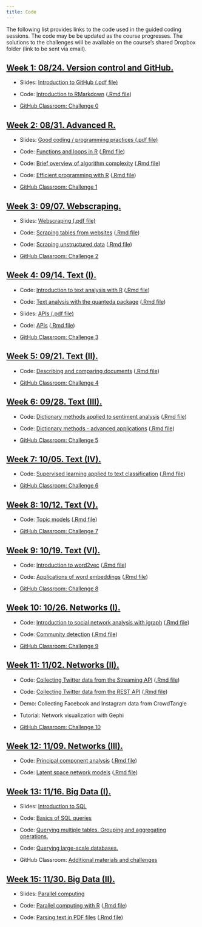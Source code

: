 ```yaml
---
title: Code
---
```


The following list provides links to the code used in the guided coding sessions. The code may be be updated as the course progresses. The solutions to the challenges will be available on the course's shared Dropbox folder (link to be sent via email).

<div class="panel-group">
<div class="panel panel-default">
<div class="panel-heading">
<h2 id="week-1" class="panel-title">
<a data-toggle="collapse" href="#collapse1">Week 1: 08/24. Version control and GitHub.</a>
</h2>
</div>
<div id="collapse1" class="panel-collapse collapse in" style="margin:12px">

- Slides: [Introduction to GitHub (.pdf file)](slides/02-github.pdf) 

- Code: [Introduction to RMarkdown](code/01-RMarkdown-setup.html) ([.Rmd file](code/01-RMarkdown-setup.rmd))

- [GitHub Classroom: Challenge 0](https://classroom.github.com/a/X_BFsLDP)

</div>
</div>
</div>


<div class="panel-group">
<div class="panel panel-default">
<div class="panel-heading">
<h2 id="week-2" class="panel-title">
<a data-toggle="collapse" href="#collapse2">Week 2: 08/31. Advanced R.</a>
</h2>
</div>
<div id="collapse2" class="panel-collapse collapse in" style="margin:12px">

- Slides: [Good coding / programming practices (.pdf file)](slides/04-good-coding.pdf)

- Code: [Functions and loops in R](code/02-loops-functions.html) ([.Rmd file](code/02-loops-functions.html))

- Code: [Brief overview of algorithm complexity](code/03-algorithm-complexity.html) ([.Rmd file](code/03-algorithm-complexity.html))

- Code: [Efficient programming with R](code/04-efficient-programming.html) ([.Rmd file](code/04-efficient-programming.Rmd))

- [GitHub Classroom: Challenge 1](https://classroom.github.com/a/kmGctmrA)


</div>
</div>
</div>

<div class="panel-group">
<div class="panel panel-default">
<div class="panel-heading">
<h2 id="week-3" class="panel-title">
<a data-toggle="collapse" href="#collapse3">Week 3: 09/07. Webscraping.</a>
</h2>
</div>
<div id="collapse3" class="panel-collapse collapse in" style="margin:12px">

- Slides: [Webscraping (.pdf file)](slides/06-scraping.pdf)

- Code: [Scraping tables from websites](code/05-scraping-tables.html) ([.Rmd file](code/05-scraping-tables.Rmd))

- Code: [Scraping unstructured data](code/06-scraping-unstructured-data.html) ([.Rmd file](code/06-scraping-unstructured-data.html))

- [GitHub Classroom: Challenge 2](https://classroom.github.com/a/TsmKeS49)


</div>
</div>
</div>



<div class="panel-group">
<div class="panel panel-default">
<div class="panel-heading">
<h2 id="week-4" class="panel-title">
<a data-toggle="collapse" href="#collapse4">Week 4: 09/14. Text (I).</a>
</h2>
</div>
<div id="collapse4" class="panel-collapse collapse in" style="margin:12px">

- Code: [Introduction to text analysis with R](code/07-intro-text-analysis.html) ([.Rmd file](code/07-intro-text-analysis.Rmd))

- Code: [Text analysis with the quanteda package](code/08-quanteda-intro.html) ([.Rmd file](code/08-quanteda-intro.Rmd))

- Slides: [APIs (.pdf file)](slides/08-APIs.pdf)

- Code: [APIs](code/09-apis.html) ([.Rmd file](code/09-apis.Rmd))

- [GitHub Classroom: Challenge 3](https://classroom.github.com/a/H0WaWaPR)

</div>
</div>
</div>



<div class="panel-group">
<div class="panel panel-default">
<div class="panel-heading">
<h2 id="week-5" class="panel-title">
<a data-toggle="collapse" href="#collapse5">Week 5: 09/21. Text (II).</a>
</h2>
</div>
<div id="collapse5" class="panel-collapse collapse in" style="margin:12px">

- Code: [Describing and comparing documents](code/10-descriptive-statistics.html) ([.Rmd file](code/10-descriptive-statistics.Rmd))

- [GitHub Classroom: Challenge 4](https://classroom.github.com/a/0T4ma7fw)


</div>
</div>
</div>


<div class="panel-group">
<div class="panel panel-default">
<div class="panel-heading">
<h2 id="week-6" class="panel-title">
<a data-toggle="collapse" href="#collapse6">Week 6: 09/28. Text (III).</a>
</h2>
</div>
<div id="collapse6" class="panel-collapse collapse in" style="margin:12px">

- Code: [Dictionary methods applied to sentiment analysis](code/11-dictionaries.html) ([.Rmd file](code/11-dictionaries.Rmd))

- Code: [Dictionary methods - advanced applications](code/12-dictionaries-advanced.html) ([.Rmd file](code/12-dictionaries-advanced.Rmd))

- [GitHub Classroom: Challenge 5](https://classroom.github.com/a/rfEaB7rb)

</div>
</div>
</div>


<div class="panel-group">
<div class="panel panel-default">
<div class="panel-heading">
<h2 id="week-7" class="panel-title">
<a data-toggle="collapse" href="#collapse7">Week 7: 10/05. Text (IV).</a>
</h2>
</div>
<div id="collapse1" class="panel-collapse collapse in" style="margin:12px">

- Code: [Supervised learning applied to text classification](code/13-supervised-learning.html) ([.Rmd file](code/13-supervised-learning.Rmd))

- [GitHub Classroom: Challenge 6](https://classroom.github.com/a/T1VgEAsy)

</div>
</div>
</div>

<div class="panel-group">
<div class="panel panel-default">
<div class="panel-heading">
<h2 id="week-8" class="panel-title">
<a data-toggle="collapse" href="#collapse8">Week 8: 10/12. Text (V).</a>
</h2>
</div>
<div id="collapse8" class="panel-collapse collapse in" style="margin:12px">

- Code: [Topic models](code/14-topic-models.html) ([.Rmd file](code/14-topic-models.Rmd))

- [GitHub Classroom: Challenge 7](https://classroom.github.com/a/1bkUgUzy)

</div>
</div>
</div>


<div class="panel-group">
<div class="panel panel-default">
<div class="panel-heading">
<h2 id="week-9" class="panel-title">
<a data-toggle="collapse" href="#collapse9">Week 9: 10/19. Text (VI).</a>
</h2>
</div>
<div id="collapse9" class="panel-collapse collapse in" style="margin:12px">

- Code: [Introduction to word2vec](code/15-word-embeddings.html) ([.Rmd file](code/15-word-embeddings.Rmd))

- Code: [Applications of word embeddings](code/16-word-embeddings-application.html) ([.Rmd file](code/16-word-embeddings-application.Rmd))

- [GitHub Classroom: Challenge 8](https://classroom.github.com/a/zXjy9A9R)

</div>
</div>
</div>


<div class="panel-group">
<div class="panel panel-default">
<div class="panel-heading">
<h2 id="week-10" class="panel-title">
<a data-toggle="collapse" href="#collapse10">Week 10: 10/26. Networks (I).</a>
</h2>
</div>
<div id="collapse10" class="panel-collapse collapse in" style="margin:12px">


- Code: [Introduction to social network analysis with igraph](code/17-networks-intro.html) ([.Rmd file](code/17-networks-intro.Rmd))

- Code: [Community detection](code/18-community-detection.html) ([.Rmd file](code/18-community-detection.Rmd))

- [GitHub Classroom: Challenge 9](https://classroom.github.com/a/M0-bCL-X)

</div>
</div>
</div>



<div class="panel-group">
<div class="panel panel-default">
<div class="panel-heading">
<h2 id="week-11" class="panel-title">
<a data-toggle="collapse" href="#collapse11">Week 11: 11/02. Networks (II).</a>
</h2>
</div>
<div id="collapse11" class="panel-collapse collapse in" style="margin:12px">

- Code: [Collecting Twitter data from the Streaming API](code/19-twitter-streaming-data-collection.html) ([.Rmd file](code/19-twitter-streaming-data-collection.Rmd))

- Code: [Collecting Twitter data from the REST API](code/20-twitter-REST-data-collection.html) ([.Rmd file](code/20-twitter-REST-data-collection.Rmd))

- Demo: Collecting Facebook and Instagram data from CrowdTangle

- Tutorial: Network visualization with Gephi

- [GitHub Classroom: Challenge 10](https://classroom.github.com/a/v-zRBb05)

</div>
</div>
</div>


<div class="panel-group">
<div class="panel panel-default">
<div class="panel-heading">
<h2 id="week-12" class="panel-title">
<a data-toggle="collapse" href="#collapse12">Week 12: 11/09. Networks (III).</a>
</h2>
</div>
<div id="collapse12" class="panel-collapse collapse in" style="margin:12px">

- Code: [Principal component analysis](code/21-PCA.html) ([.Rmd file](code/21-PCA.Rmd))

- Code: [Latent space network models](code/22-latent-space.html) ([.Rmd file](code/22-latent-space.Rmd))

</div>
</div>
</div>


<div class="panel-group">
<div class="panel panel-default">
<div class="panel-heading">
<h2 id="week-12" class="panel-title">
<a data-toggle="collapse" href="#collapse12">Week 13: 11/16. Big Data (I).</a>
</h2>
</div>
<div id="collapse12" class="panel-collapse collapse in" style="margin:12px">


- Slides: [Introduction to SQL](slides/17-SQL.pdf)

- Code: [Basics of SQL queries](code/S01-sql-intro.html)

- Code: [Querying multiple tables. Grouping and aggregating operations.](code/S02-sql-joins.html)

- Code: [Querying large-scale databases.](code/S03-large-queries.html)

- GitHub Classroom: [Additional materials and challenges](https://classroom.github.com/a/R6oxPiJC)

</div>
</div>
</div>

<div class="panel-group">
<div class="panel panel-default">
<div class="panel-heading">
<h2 id="week-12" class="panel-title">
<a data-toggle="collapse" href="#collapse12">Week 15: 11/30. Big Data (II).</a>
</h2>
</div>
<div id="collapse12" class="panel-collapse collapse in" style="margin:12px">


- Slides: [Parallel computing](slides/18-parallel.pdf)

- Code: [Parallel computing with R](code/23-parallel-computing.html) ([.Rmd file](code/23-parallel-computing.Rmd))

- Code: [Parsing text in PDF files](code/24-data-in-PDFs.html) ([.Rmd file](code/24-data-in-PDFs.Rmd))

</div>
</div>
</div>